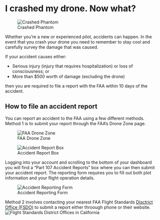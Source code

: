 # I crashed my drone. Now what?

![Crashed Phantom](images\DroneCrash.jpg)

Whether you're a new or experienced pilot, accidents can happen. In the event that you crash your drone you need to remember to stay cool and carefully survey the damage that was caused. 

If your accident causes either:

- Serious injury (injury that requires hospitalization) or loss of consciousness; or
- More than $500 worth of damage (excluding the drone)

then you are required to file a report with the FAA within 10 days of the accident.


## How to file an accident report

You can report an accident to the FAA using a few different methods. Method 1 is to submit your report through the FAA's Drone Zone page. 

![FAA Drone Zone](images\FAA_DroneZone.png)

![Accident Report Box](images\DroneZone_AccidentReport.png)

Logging into your account and scrolling to the bottom of your dashboard you will find a "Part 107 Accident Reports" box where you can then submit your accident report. The reporting form requires you to fill out both plot information and your flight operation details.

![Accident Reporting Form](images\DroneZone_Accident_Form.png)

Method 2 involves contacting your nearest FAA Flight Standards [Disctrict Office (FSDO)](https://www.faa.gov/about/office_org/field_offices/fsdo/) to submit a report either throough phone or their website. 
![Flight Standards District Offices in California](images\FAA_California_FSDO.png)